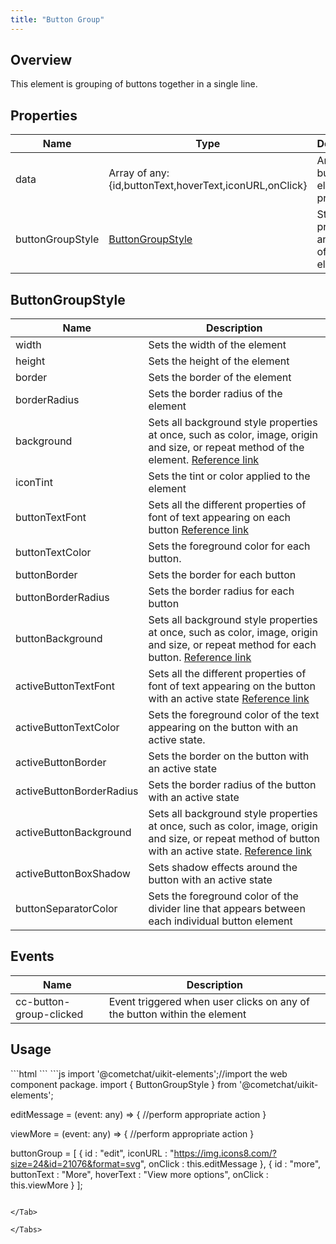 ```yaml
---
title: "Button Group"
---
```


## Overview

This element is grouping of buttons together in a single line.

## Properties

| Name             | Type                                                                   | Description                                  |
| ---------------- | ---------------------------------------------------------------------- | -------------------------------------------- |
| data             | Array of any: \{id,buttonText,hoverText,iconURL,onClick}               | Array of button element properties           |
| buttonGroupStyle | [ButtonGroupStyle](/ui-kit/angular/button-group#buttongroupstyle) | Styling properties and values of the element |

## ButtonGroupStyle

| Name                     | Description                                                                                                                                                                                                         |
| ------------------------ | ------------------------------------------------------------------------------------------------------------------------------------------------------------------------------------------------------------------- |
| width                    | Sets the width of the element                                                                                                                                                                                       |
| height                   | Sets the height of the element                                                                                                                                                                                      |
| border                   | Sets the border of the element                                                                                                                                                                                      |
| borderRadius             | Sets the border radius of the element                                                                                                                                                                               |
| background               | Sets all background style properties at once, such as color, image, origin and size, or repeat method of the element. [Reference link](https://developer.mozilla.org/en-US/docs/Web/CSS/background)                 |
| iconTint                 | Sets the tint or color applied to the element                                                                                                                                                                       |
| buttonTextFont           | Sets all the different properties of font of text appearing on each button [Reference link](https://developer.mozilla.org/en-US/docs/Web/CSS/font)                                                                  |
| buttonTextColor          | Sets the foreground color for each button.                                                                                                                                                                          |
| buttonBorder             | Sets the border for each button                                                                                                                                                                                     |
| buttonBorderRadius       | Sets the border radius for each button                                                                                                                                                                              |
| buttonBackground         | Sets all background style properties at once, such as color, image, origin and size, or repeat method for each button. [Reference link](https://developer.mozilla.org/en-US/docs/Web/CSS/background)                |
| activeButtonTextFont     | Sets all the different properties of font of text appearing on the button with an active state [Reference link](https://developer.mozilla.org/en-US/docs/Web/CSS/font)                                              |
| activeButtonTextColor    | Sets the foreground color of the text appearing on the button with an active state.                                                                                                                                 |
| activeButtonBorder       | Sets the border on the button with an active state                                                                                                                                                                  |
| activeButtonBorderRadius | Sets the border radius of the button with an active state                                                                                                                                                           |
| activeButtonBackground   | Sets all background style properties at once, such as color, image, origin and size, or repeat method of button with an active state. [Reference link](https://developer.mozilla.org/en-US/docs/Web/CSS/background) |
| activeButtonBoxShadow    | Sets shadow effects around the button with an active state                                                                                                                                                          |
| buttonSeparatorColor     | Sets the foreground color of the divider line that appears between each individual button element                                                                                                                   |

## Events

| Name                    | Description                                                              |
| ----------------------- | ------------------------------------------------------------------------ |
| cc-button-group-clicked | Event triggered when user clicks on any of the button within the element |

## Usage

<Tabs>
<Tab title="HTML">
```html
<cometchat-button-group 
[data]="buttonGroup"
></cometchat-button-group>
```

</Tab>

<Tab title="JavaScript">
```js
import '@cometchat/uikit-elements';//import the web component package.
import { ButtonGroupStyle } from '@cometchat/uikit-elements';

editMessage = (event: any) => {
  //perform appropriate action
}
  
viewMore = (event: any) => {
  //perform appropriate action
}

buttonGroup = [
    {
      id : "edit", 
      iconURL : "https://img.icons8.com/?size=24&id=21076&format=svg", 
      onClick : this.editMessage
    }, 
    {
      id : "more", 
      buttonText : "More", 
      hoverText : "View more options", 
      onClick : this.viewMore
    }
];
```

</Tab>

</Tabs>
